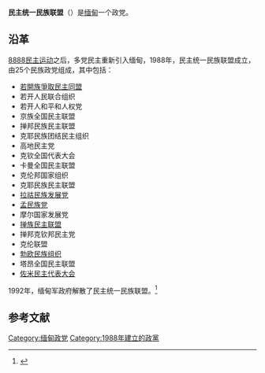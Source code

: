 {{Infobox political party
| name              = 民主统一民族联盟
| native_name       = {{my|ပြည်ထောင်စု တိုင်းရင်းသားလူမျိုးများ ဒီမိုကရေစီအဖွဲ့ချုပ်}}
| colorcode         = 
| chairman          = 
| secretary_general = 
| leader1_title     = 
| leader1_name      = 
| leader2_title     = 
| leader2_name      = 
| founded           = {{Start date|1988}}
| headquarters      = 缅甸仰光
| website           = 
| slogan            = 
| ideology          = [[联邦主义|联邦主义]]
| position          = 
| international     = 
| membership        = 
| colours           = 
| seats1_title      = 
| seats1            = 
| seats2_title      = 
| seats2            = 
| seats3_title      = 
| seats3            = 
| seats4_title      = 
| seats4            = 
| symbol            = 
| country           = 缅甸
| flag              = 
}}
'''民主统一民族联盟'''（{{lang-my|ပြည်ထောင်စု တိုင်းရင်းသားလူမျိုးများ ဒီမိုကရေစီအဖွဲ့ချုပ်}}）是[[缅甸|缅甸]]一个政党。

==沿革==
[[8888民主運動|8888民主运动]]之后，多党民主重新引入缅甸，1988年，民主统一民族联盟成立，由25个民族政党组成，其中包括：

*[[若開族爭取民主同盟|若開族爭取民主同盟]]
*若开人民联合组织
*若开人和平和人权党
*京族全国民主联盟
*掸邦民族民主联盟
*克耶民族团结民主组织
*高地民主党
*克钦全国代表大会
*卡曼全国民主联盟
*克伦邦国家组织
*克耶民族民主联盟
*[[拉祜民族发展党|拉祜民族发展党]]
*[[孟民族党|孟民族党]]
*摩尔国家发展党
*[[掸族民主联盟|掸族民主联盟]]
*掸邦克钦邦民主党
*克伦联盟
*[[勃歐民族組織|勃欧民族组织]]
*塔昂全国民主联盟
*[[佐米民主代表大会|佐米民主代表大会]]

1992年，缅甸军政府解散了民主统一民族联盟。<ref>{{cite news |title=1990 multi-party democracy general elections |url=https://www.burmalibrary.org/docs4/1990_multi-party_elections.pdf |accessdate=2021-02-13 |date=2000-05-16 |work=burmalibrary.org |archive-date=2021-03-04 |archive-url=https://web.archive.org/web/20210304072830/https://www.burmalibrary.org/docs4/1990_multi-party_elections.pdf |dead-url=no }}</ref>

==参考文献==
{{reflist}}

{{DEFAULTSORT:Min民主统一民族联盟}}
[[Category:缅甸政党|Category:缅甸政党]]
[[Category:1988年建立的政黨|Category:1988年建立的政黨]]